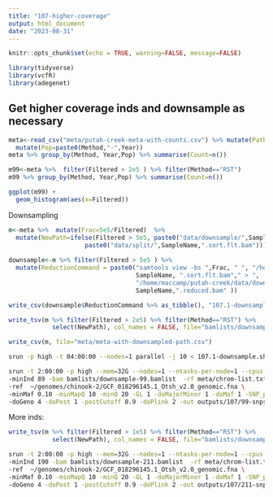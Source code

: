 ```yaml
---
title: "107-higher-coverage"
output: html_document
date: "2023-08-31"
---
```


```r
knitr::opts_chunk$set(echo = TRUE, warning=FALSE, message=FALSE)
```


```r
library(tidyverse)
library(vcfR)
library(adegenet)
```

## Get higher coverage inds and downsample as necessary

```r
meta<-read_csv("meta/putah-creek-meta-with-counts.csv") %>% mutate(Path=paste0("data/split/",SampleName,".sort.flt.bam")) %>%
  mutate(Pop=paste0(Method,"-",Year))
meta %>% group_by(Method, Year,Pop) %>% summarise(Count=n())
```


```r
m99<-meta %>%  filter(Filtered > 2e5 ) %>% filter(Method=="RST")
m99 %>% group_by(Method, Year,Pop) %>% summarise(Count=n())
```


```r
ggplot(m99) +
  geom_histogram(aes(x=Filtered))
```


Downsampling
```r
m<-meta %>%  mutate(Frac=5e5/Filtered)  %>% 
  mutate(NewPath=ifelse(Filtered > 5e5, paste0("data/downsample/",SampleName,".reduced.bam"),
                     paste0("data/split/",SampleName,".sort.flt.bam")))
                     
downsample<-m %>% filter(Filtered > 5e5 ) %>%
  mutate(ReductionCommand = paste0("samtools view -bs ",Frac, " ", "/home/maccamp/putah-creek/data/split/",
                                   SampleName, ".sort.flt.bam"," > ",
                                   "/home/maccamp/putah-creek/data/downsample/",
                                   SampleName,".reduced.bam" )) 

write_csv(downsample$ReductionCommand %>% as_tibble(), "107.1-downsample.sh", col_names = FALSE)

write_tsv(m %>% filter(Filtered > 2e5) %>% filter(Method=="RST") %>%
            select(NewPath), col_names = FALSE, file="bamlists/downsample-99.bamlist")

write_csv(m, file="meta/meta-with-downsampled-path.csv")
```


```sh
srun -p high -t 04:00:00 --nodes=1 parallel -j 10 < 107.1-downsample.sh > outputs/107/downsample.stdout 2> outputs/107/downsample.stderr
```

```sh
srun -t 2:00:00 -p high --mem=32G --nodes=1 --ntasks-per-node=1 --cpus-per-task=12 $HOME/angsd/angsd -nthreads 24 \
-minInd 89 -bam bamlists/downsample-99.bamlist  -rf meta/chrom-list.txt \
-ref  ~/genomes/chinook-2/GCF_018296145.1_Otsh_v2.0_genomic.fna \
-minMaf 0.10 -minMapQ 10 -minQ 20 -GL 1 -doMajorMinor 1 -doMaf 1 -SNP_pval 1e-6 \
-doGeno 4 -doPost 1 -postCutoff 0.9 -doPlink 2 -out outputs/107/99-snps > outputs/107/99-snps.out 2> outputs/107/99-snps.err &
```


More inds:

```r
write_tsv(m %>% filter(Filtered > 1e5) %>% filter(Method=="RST") %>%
            select(NewPath), col_names = FALSE, file="bamlists/downsample-211.bamlist")
```


```sh
srun -t 2:00:00 -p high --mem=32G --nodes=1 --ntasks-per-node=1 --cpus-per-task=12 $HOME/angsd/angsd -nthreads 24 \
-minInd 190 -bam bamlists/downsample-211.bamlist  -rf meta/chrom-list.txt \
-ref  ~/genomes/chinook-2/GCF_018296145.1_Otsh_v2.0_genomic.fna \
-minMaf 0.10 -minMapQ 10 -minQ 20 -GL 1 -doMajorMinor 1 -doMaf 1 -SNP_pval 1e-6 \
-doGeno 4 -doPost 1 -postCutoff 0.9 -doPlink 2 -out outputs/107/211-snps > outputs/107/211-snps.out 2> outputs/107/211-snps.err &
```
